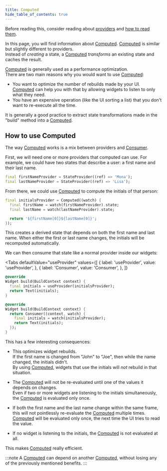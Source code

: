 ```yaml
---
title: Computed
hide_table_of_contents: true
---
```



Before reading this, consider reading about [providers](./provider) and [how to read them](./reading).

In this page, you will find information about [Computed]. [Computed] is similar
but slightly different to providers.  
Instead of _creating_ a state, a [Computed] _transforms_ an existing state and
caches the result.

[Computed] is generally used as a performance optimization.  
There are two main reasons why you would want to use [Computed]:

- You want to optimize the number of rebuilds made by your UI.  
  [Computed] can help you with that by allowing widgets to listen to only what
  they need.
- You have an expensive operation (like the UI sorting a list) that you
  don't want to re-execute all the time.

It is generally a good practice to extract state transformations made in the
"build" method into a [Computed].

## How to use Computed

The way [Computed] works is a mix between providers and [Consumer].

First, we will need one or more providers that computed can use. For example,
we could have two states that describe a user: a first name and their last name.

```dart
final firstNameProvider = StateProvider((ref) => 'Mona');
final lastNameProvider = StateProvider((ref) => 'Lisa');
```

From there, we could use [Computed] to compute the initials of that person:

```dart
final initialsProvider = Computed((watch) {
  final firstName = watch(firstNameProvider).state;
  final lastName = watch(lastNameProvider).state;

  return '${firstName[0]}${lastName[0]}';
});
```

This creates a derived state that depends on both the first name and last name.
When either the first or last name changes, the initials will be recomputed automatically.

We can then consume that state like a normal provider inside our widgets:

<Tabs
  defaultValue="useProvider"
  values={[
    { label: 'useProvider', value: 'useProvider', },
    { label: 'Consumer', value: 'Consumer', },
  ]}
>
<TabItem value="useProvider">

```dart
@override
Widget build(BuildContext context) {
  final initials = useProvider(initialsProvider);
  return Text(initials);
}
```

</TabItem>
<TabItem value="Consumer">

```dart
@override
Widget build(BuildContext context) {
  return Consumer((context, watch) {
    final initials = watch(initialsProvider);
    return Text(initials);
  });
}
```

</TabItem>
</Tabs>

This has a few interesting consequences:

- This optimizes widget rebuilds.  
  If the first name is changed from "John" to "Joe", then while the name changed,
  the initials didn't.  
  By using [Computed], widgets that use the initials will _not_ rebuild in that situation.


- The [Computed] will not be re-evaluated until one of the values it depends on changes.  
  Even if two or more widgets are listening to the initials simultaneously, the [Computed]
  is evaluated only once.

- If both the first name and the last name change within the same frame, this will
  not pointlessly re-evaluate the [Computed] multiple times.  
  [Computed] will be evaluated only once, the next time the UI tries to read the value.

- If no widget is listening to the initials, the [Computed] is not evaluated at all.

This makes [Computed] really efficient.

:::note
A [Computed] can depend on another [Computed], without losing any of the previously
mentioned benefits.
:::


[stateprovider]: https://pub.dev/documentation/riverpod/latest/riverpod/StateProvider-class.html
[computed]: https://pub.dev/documentation/riverpod/latest/riverpod/Computed-class.html
[providerscope]: https://pub.dev/documentation/flutter_riverpod/latest/flutter_riverpod/ProviderScope-class.html
[consumer]: https://pub.dev/documentation/flutter_riverpod/latest/flutter_riverpod/Consumer-class.html
[useprovider]: https://pub.dev/documentation/hooks_riverpod/latest/hooks_riverpod/useProvider-class.html
[raisedbutton]: https://api.flutter.dev/flutter/material/RaisedButton-class.html
[riverpod]: https://github.com/rrousselgit/river_pod
[text]: https://api.flutter.dev/flutter/widgets/Text-class.html
[hooks_riverpod]: https://pub.dev/packages/hooks_riverpod
[flutter_riverpod]: https://pub.dev/packages/flutter_riverpod
[flutter_hooks]: https://github.com/rrousselGit/flutter_hooks
[statenotifierprovider]: https://pub.dev/documentation/riverpod/latest/riverpod/StateNotifierProvider-class.html
[statenotifier]: https://pub.dev/documentation/state_notifier/latest/state_notifier/StateNotifier-class.html

